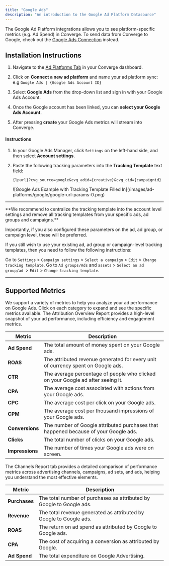 ```yaml
---
title: "Google Ads"
description: "An introduction to the Google Ad Platform Datasource"
---
```


<Note> The Google Ad Platform integrations allows you to see platform-specific metrics (e.g. Ad Spend) in Converge. 
To send data from Converge to Google, check out the [Google Ads Connection](/connections/integrations/google-ads) instead.</Note>

## Installation Instructions

<AccordionGroup >
<Accordion icon="list" title="Installation Instructions">

1. Navigate to the [Ad Platforms Tab](https://app.runconverge.com/-/ad-platforms) in your Converge dashboard.

2. Click on **Connect a new ad platform** and name your ad platform sync: e.g `Google Ads | {Google Ads Account ID}`

3. Select **Google Ads** from the drop-down list and sign in with your Google Ads Account.

4. Once the Google account has been linked, you can **select your Google Ads Account**. 

5. After pressing **create** your Google Ads metrics will stream into Converge.

</Accordion>
<Accordion icon="crosshairs" title="Set up your UTM Tracking Parameters">

#### Instructions 

1. In your Google Ads Manager, click `Settings` on the left-hand side, and then select **Account settings**.

2. Paste the following tracking parameters into the **Tracking Template** text field:
   ```
   {lpurl}?cvg_source=google&cvg_adid={creative}&cvg_cid={campaignid}
   ```
   <Frame>
   ![Google Ads Example with Tracking Template Filled In](/images/ad-platforms/google/google-url-params-0.png)
   </Frame>


---

<Note> 
 **We recommend to centralize the tracking template into the account level settings and remove all tracking templates from your specific ads, ad groups and campaigns.** 
  
  Importantly, if you also configured these parameters on the ad, ad group, or campaign level, these will be preferred. 
 
 If you still wish to use your existing ad, ad group or campaign-level tracking templates, then you need to follow the following instructions: 
  
  <Accordion title="Set up campaign-level UTM Tracking Parameters"> Go to `Settings` > `Campaign settings` > `Select a campaign` > `Edit` > `Change tracking template`. </Accordion>
   <Accordion title="Set up ad or ad group level UTM Tracking Parameters">  Go to `Ad groups/Ads` and `assets` > `Select an ad group/ad `> `Edit` > `Change tracking template`. </Accordion>
 

</Note>

</Accordion>

</AccordionGroup> 

---
## Supported Metrics

We support a variety of metrics to help you analyze your ad performance on Google Ads. Click on each category to expand and see the specific metrics available.
<AccordionGroup>
<Accordion icon="chart-column" title="Overview Report">
The Attribution Overview Report provides a high-level snapshot of your ad performance, including efficiency and engagement metrics.

| Metric          | Description                                                                         |
| --------------- | ----------------------------------------------------------------------------------- |
| **Ad Spend**    | The total amount of money spent on your Google ads.                                 |
| **ROAS**        | The attributed revenue generated for every unit of currency spent on Google ads.    |
| **CTR**         | The average percentage of people who clicked on your Google ad after seeing it.     |
| **CPA**         | The average cost associated with actions from your Google ads.                      |
| **CPC**         | The average cost per click on your Google ads.                                      |
| **CPM**         | The average cost per thousand impressions of your Google ads.                       |
| **Conversions** | The number of Google attributed purchases that happened because of your Google ads. |
| **Clicks**      | The total number of clicks on your Google ads.                                      |
| **Impressions** | The number of times your Google ads were on screen.                                 |

</Accordion>

<Accordion icon="network-wired" title="Channels Report">
The Channels Report tab provides a detailed comparison of performance metrics across advertising channels, campaigns, ad sets, and ads, helping you understand the most effective elements.

| Metric        | Description                                                          |
| ------------- | -------------------------------------------------------------------- |
| **Purchases** | The total number of purchases as attributed by Google to Google ads. |
| **Revenue**   | The total revenue generated as attributed by Google to Google ads.   |
| **ROAS**      | The return on ad spend as attributed by Google to Google ads.        |
| **CPA**       | The cost of acquiring a conversion as attributed by Google.          |
| **Ad Spend**  | The total expenditure on Google Advertising.                         |

</Accordion>
</AccordionGroup>